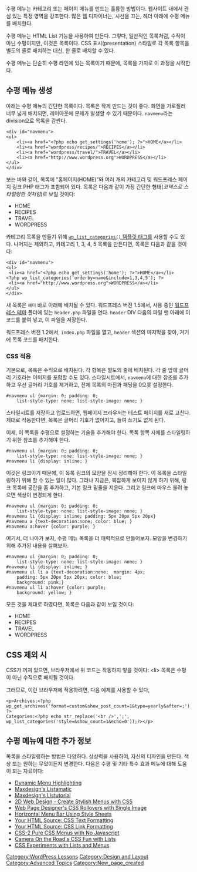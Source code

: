 {{Draft}}
{{Languages|
{{en|Creating Horizontal Menus}}
{{ko|Creating Horizontal Menus}}
}}
수평 메뉴는 카테고리 또는 페이지 메뉴를 만드는 훌륭한 방법이다. 웹사이트 내에서 관심 있는 특정 영역을 강조한다. 많은 웹 디자이너는, 시선을 끄는, 헤더 아래에 수평 메뉴를 배치한다.

수평 메뉴는 HTML List 기능을 사용하여 만든다.  그렇다, 일반적인 목록처럼, 수직이 아닌 수평이지만, 이것은 목록이다. CSS 표시(presentation) 스타일로 각 목록 항목을 별도의 줄로 배치하는 대신, 한 줄로 배치할 수 있다.

수평 메뉴는 단순히 수평 라인에 있는 목록이기 때문에, 목록을 가지로 이 과정을 시작한다.

==수평 메뉴 생성==
아래는 수평 메뉴의 간단한 목록이다. 목록은 작게 만드는 것이 좋다. 화면을 가로질러 너무 넓게 배치되면, 레이아웃에 문제가 발생할 수 있기 때문이다. <tt>navmenu</tt>라는 division으로 목록을 감싼다. 
<pre>
<div id="navmenu">
<ul>
	<li><a href="<?php echo get_settings('home'); ?>">HOME</a></li>
	<li><a href="wordpress/recipes/">RECIPES</a></li>
	<li><a href="wordpress/travel/">TRAVEL</a></li>
	<li><a href="http://www.wordpress.org">WORDPRESS</a></li>
</ul>
</div></pre>
보는 바와 같이, 목록에  "홈페이지(HOME)"와 여러 개의 카테고리 및 워드프레스 페이지 링크 PHP 태그가 포함되어 있다. 목록은 다음과 같이 가장 간단한 형태(<i>코덱스로 스타일링한 것처럼</i>)로 보일 것이다:

* HOME
* RECIPES
* TRAVEL
* WORDPRESS

카테고리 목록을 만들기 위해 [[Template_Tags/wp_list_categories|<tt>wp_list_categories()</tt> 템플릿 태그]]를 사용할 수도 있다. 나머지는 제외하고, 카테고리 1, 3, 4, 5 목록을 만든다면, 목록은 다음과 같을 것이다:

 <pre>
<div id="navmenu">
<ul>
 <li><a href="<?php echo get_settings('home'); ?>">HOME</a></li>
<?php wp_list_categories('orderby=name&include=1,3,4,5'); ?>
 <li><a href="http://www.wordpress.org">WORDPRESS</a></li>
</ul>
</div>
</pre>
새 목록은 <tt>헤더</tt> 바로 아래에 배치될 수 있다. 워드프레스 버전 1.5에서, 사용 중인 [[Using Themes|워드프레스 테마]] 폴더에 있는 <tt>header.php</tt> 파일을 연다. <tt>header</tt> DIV 다음의 파일 맨 아래에 이 코드를 붙여 넣고, 이 파일을 저장한다.

워드프레스 버전 1.2에서, <tt>index.php</tt> 파일을 열고, <tt>header</tt> 섹션의 마지막을 찾아, 거기에 목록 코드를 배치한다.

===CSS 적용===
기본으로, 목록은 수직으로 배치된다. 각 항목은 별도의 줄에 배치된다. 각 줄 앞에 글머리 기호라는 이미지를 포함할 수도 있다. 스타일시트에서, <tt>navmenu</tt>에 대한 참조를 추가하고 우선 글머리 기호를 제거하고, 전체 목록의 마진과 패딩을 0으롯 설정한다.

<pre>#navmenu ul {margin: 0; padding: 0; 
	list-style-type: none; list-style-image: none; }</pre>

스타일시트를 저장하고 업로드하면, 웹페이지 브라우저는 테스트 페이지를 새로 고친다. 제대로 작동한다면, 목록은 글머리 기호가 없어지고, 들여 쓰기도 없게 된다.

이제, 이 목록을 수평으로 설정하는 기술을 추가해야 한다. 목록 항목 자체를 스타일링하기 위한 참조를 추가해야 한다.

<pre>#navmenu ul {margin: 0; padding: 0; 
	list-style-type: none; list-style-image: none; }
#navmenu li {display: inline; }</pre>

이것은 링크이기 때문에, 이 목록 링크의 모양을 잠시 정리해야 한다. 이 목록을 스타일링하기 위해 할 수 있는 일이 많다. 그러나 지금은, 복잡하게 보이지 않게 하기 위해, 링크 목록에 공란을 좀 추가하고, 기본 링크 밑줄을 지운다. 그리고 링크에 마우스 올려 놓으면 색상이 변경되게 한다.

<pre>#navmenu ul {margin: 0; padding: 0; 
	list-style-type: none; list-style-image: none; }
#navmenu li {display: inline; padding: 5px 20px 5px 20px}
#navmenu a {text-decoration:none; color: blue; }
#navmenu a:hover {color: purple; }</pre>

여기서, 더 나아가 보자, 수평 메뉴 목록을 더 매력적으로 만들어보자. 모양을 변경하기 위해 추가된 내용을 살펴보자.

<pre>#navmenu ul {margin: 0; padding: 0; 
	list-style-type: none; list-style-image: none; }
#navmenu li {display: inline; }
#navmenu ul li a {text-decoration:none;  margin: 4px;
	padding: 5px 20px 5px 20px; color: blue;
	background: pink;}
#navmenu ul li a:hover {color: purple;
	background: yellow; }</pre>

모든 것을 제대로 하였다면, 목록은 다음과 같이 보일 것이다:

<ul style="margin: 0; padding: 0; list-style-type: none; list-style-image: none">
<li style="display: inline; text-decoration:none;  margin: 4px; padding: 5px 20px 5px 20px; color: blue; background: pink; font-style:bold">HOME</li>
<li style="display: inline; text-decoration:none;  margin: 4px; padding: 5px 20px 5px 20px; color: blue; background: pink; font-style:bold">RECIPES</li>
<li style="display: inline; text-decoration:none;  margin: 4px; padding: 5px 20px 5px 20px; color: blue; background: pink; font-style:bold">TRAVEL</li>
<li style="display: inline; text-decoration:none;  margin: 4px; padding: 5px 20px 5px 20px; color: blue; background: pink; font-style:bold">WORDPRESS</li>
</ul>

==CSS 제외 시==
CSS가 꺼져 있으면, 브라우저에서 위 코드는 작동하지 앟을 것이다:
<nowiki><li></nowiki> 목록은 수평이 아닌 수직으로 배치될 것이다. 

그러므로, 이런 브라우저에 적용하려면, 다음 예제를 사용할 수 있다,
<pre>
<p>Archives:<?php wp_get_archives('format=custom&show_post_count=1&type=yearly&after=;'); ?>
Categories:<?php echo str_replace('<br />',';', wp_list_categories('style=&show_count=1&echo=0'));?></p>
</pre>

==수평 메뉴에 대한 추가 정보==
목록을 스타일링하는 방법은 다양하다. 상상력을 사용하여, 자신의 디자인을 만든다. 색상 또는 원하는 무었이든지 변경한다. 다음은 수평 및 기타 특수 효과 메뉴에 대해 도움이 되는 자료이다:
* [[Dynamic Menu Highlighting]]
* [http://css.maxdesign.com.au/listamatic/ Maxdesign's Listamatic]
* [http://css.maxdesign.com.au/listutorial/index.htm Maxdesign's Listutorial]
* [http://www.2dwebdesign.com/tutorials/2-left-nav1.html 2D Web Design - Create Stylish Menus with CSS]
* [http://www.wpdfd.com/editorial/wpd0404footnote.htm Web Page Designer's CSS Rollovers with Single Image]
* [http://moronicbajebus.com/wordpress/wp-content/cssplay/top-menu/ Horizontal Menu Bar Using Style Sheets]
* [http://www.yourhtmlsource.com/stylesheets/csstext.html Your HTML Source: CSS Text Formatting]
* [http://www.yourhtmlsource.com/stylesheets/csslinks.html Your HTML Source: CSS Link Formatting]
* [http://www.howtocreate.co.uk/tutorials/testMenu.html CSS-2 Pure CSS Menus with No Javascript]
* [http://www.cameraontheroad.com/learn/web/cssfun1.html Camera On the Road's CSS Fun with Lists]
* [http://www.cameraontheroad.com/learn/web/cssexperiment7.html CSS Experiments with Lists and Menus]

[[Category:WordPress Lessons]]
[[Category:Design and Layout]]
[[Category:Advanced Topics]]
[[Category:New_page_created]]
